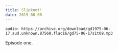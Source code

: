 ```yaml
---
title: Slipknot!
date: 2019-08-08
---
```


`audio: https://archive.org/download/gd1975-06-17.aud.unknown.87560.flac16/gd75-06-17s1t09.mp3`

Episode one.

